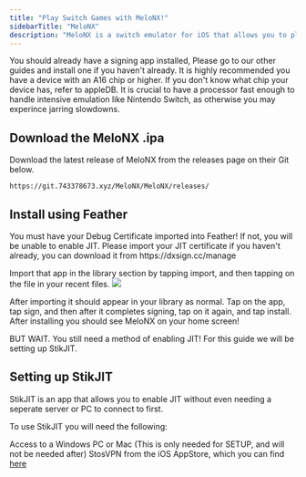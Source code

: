 ---
title: "Play Switch Games with MeloNX!"
sidebarTitle: "MeloNX"
description: "MeloNX is a switch emulator for iOS that allows you to play most Switch 1 games on modern iOS devices."
---

<Note>
  You should already have a signing app installed, Please go to our other guides and install one if you haven't already.
</Note>

<Warning>
    It is highly recommended you have a device with an A16 chip or higher. If you don't know what chip your device has, refer to appleDB.
    It is crucial to have a processor fast enough to handle intensive emulation like Nintendo Switch, as otherwise you may experince jarring slowdowns.
</Warning>

## Download the MeloNX .ipa

Download the latest release of MeloNX from the releases page on their Git below.&#x20;

```
https://git.743378673.xyz/MeloNX/MeloNX/releases/
```

## Install using Feather

<Warning>
You must have your Debug Certificate imported into Feather! If not, you will be unable to enable JIT.
Please import your JIT certificate if you haven't already, you can download it from https://dxsign.cc/manage
</Warning>

Import that app in the library section by tapping import, and then tapping on the file in your recent files.
![](/import.gif)

After importing it should appear in your library as normal.
Tap on the app, tap sign, and then after it completes signing, tap on it again, and tap install.
After installing you should see MeloNX on your home screen!

BUT WAIT. You still need a method of enabling JIT! For this guide we will be setting up StikJIT.

## Setting up StikJIT

StikJIT is an app that allows you to enable JIT without even needing a seperate server or PC to connect to first.

To use StikJIT you will need the following:

Access to a Windows PC or Mac (This is only needed for SETUP, and will not be needed after)
StosVPN from the iOS AppStore, which you can find [here](https://apps.apple.com/us/app/stosvpn/id6744003051)